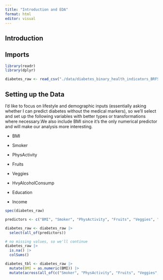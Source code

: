 ```yaml
---
title: "Introduction and EDA"
format: html
editor: visual
---
```


## Introduction

## Imports

```r
library(readr)
library(dplyr)
```

```r
diabetes_raw <- read_csv("./data/diabetes_binary_health_indicators_BRFSS2015.csv")
```

## Setting up the Data

I'd like to focus on lifestyle and demographic inputs (essentially asking whether I can predict diabetes without the medical markers), so we'll select and set up the following variables with better types or transformations where necessary.We also include BMI since it's the only numerical predictor and will make our analysis more interesting.

-   BMI

-   Smoker

-   PhysActivity

-   Fruits

-   Veggies

-   HvyAlcoholConsump

-   Education

-   Income

```r
spec(diabetes_raw)

predictors <- c("BMI", "Smoker", "PhysActivity", "Fruits", "Veggies", "HvyAlcoholConsump", "Education", "Income")

diabetes_raw <- diabetes_raw |> 
  select(all_of(predictors))

# no missing values, so we'll continue
diabetes_raw |>
  is.na() |>
  colSums()

diabetes_tbl <- diabetes_raw |> 
  mutate(BMI = as.numeric(BMI)) |> 
  mutate(across(all_of(c("Smoker", "PhysActivity", "Fruits", "Veggies", "HvyAlcoholConsump"))), factor(labels = c("No", "Yes"))) 
```
